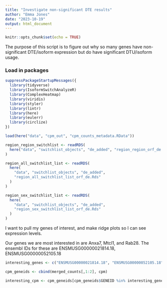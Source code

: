 ```yaml
---
title: "Investigate non-significant DTE results"
author: "Emma Jones"
date: "2023-10-19"
output: html_document
---
```


```r
knitr::opts_chunk$set(echo = TRUE)
```

The purpose of this script is to figure out why so many genes have non-significant DTE/isoform expression but do have significant DTU/isoform usage.

### Load in packages

```r
suppressPackageStartupMessages({
  library(tidyverse)
  library(IsoformSwitchAnalyzeR)
  library(ComplexHeatmap)
  library(viridis)
  library(styler)
  library(lintr)
  library(here)
  library(eulerr)
  library(circlize)
})

```



```r
load(here("data", "cpm_out", "cpm_counts_metadata.RData"))

region_region_switchlist <- readRDS(
  here("data", "switchlist_objects", "de_added", "region_region_orf_de.Rds")
)

region_all_switchlist_list <- readRDS(
  here(
    "data", "switchlist_objects", "de_added",
    "region_all_switchlist_list_orf_de.Rds"
  )
)

region_sex_switchlist_list <- readRDS(
  here(
    "data", "switchlist_objects", "de_added",
    "region_sex_switchlist_list_orf_de.Rds"
  )
)
```

I want to pull my genes of interest, and make ridge plots so I can see expression levels.

Our genes we are most interested in are Anxa7, Mtcl1, and Rab28. The ensembl IDs for these are ENSMUSG00000021814.18, ENSMUSG00000052105.18

```r

interesting_genes <- c("ENSMUSG00000021814.18", "ENSMUSG00000052105.18", "ENSMUSG00000029128.13")

cpm_geneids <- cbind(merged_counts[,1:2], cpm)

interesting_cpm <- cpm_geneids[cpm_geneids$GENEID %in% interesting_genes,]

```
